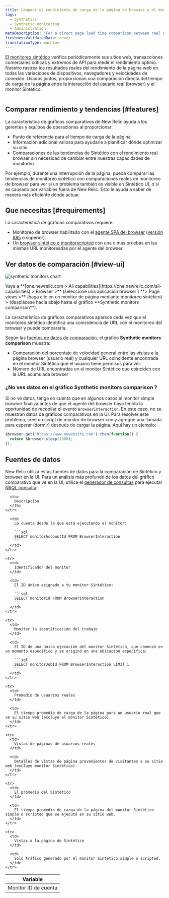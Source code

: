 ```yaml
---
title: Compare el rendimiento de carga de la página en browser y el monitoreo sintético
tags:
  - Synthetics
  - Synthetic monitoring
  - Administration
metaDescription: 'For a direct page load time comparison between real user (browser) interactions and synthetic monitors, use New Relic''s comparative charting feature.'
freshnessValidatedDate: never
translationType: machine
---
```




[El monitoreo sintético](/docs/synthetics/new-relic-synthetics/getting-started/introduction-new-relic-synthetics) verifica periódicamente sus sitios web, transacciones comerciales críticas y extremos de API para medir el rendimiento óptimo. Nuestro [<InlinePopover type="browser"/>](/docs/browser/new-relic-browser/getting-started/introduction-new-relic-browser)rastrea los resultados reales del rendimiento de la página web en todas las variaciones de dispositivos, navegadores y velocidades de conexión. Usados juntos, proporcionan una comparación directa del tiempo de carga de la página entre la interacción del usuario real (browser) y el monitor Sintético.

<img
  title=""
  alt=""
  src={browserSyntheticChart}
/>

## Comparar rendimiento y tendencias [#features]

La característica de gráficos comparativos de New Relic ayuda a los gerentes y equipos de operaciones al proporcionar:

* Punto de referencia para el tiempo de carga de la página
* Información adicional valiosa para ayudarle a planificar dónde optimizar su sitio
* Comparaciones de las tendencias de Sintético con el rendimiento real browser sin necesidad de cambiar entre nuestras capacidades de monitoreo.

Por ejemplo, durante una interrupción de la página, puede comparar las tendencias de monitoreo sintético con comparaciones reales de monitoreo de browser para ver si un problema también es visible en Sintético UI, o si es causado por variables fuera de New Relic. Esto le ayuda a saber de manera más eficiente dónde actuar.

## Que necesitas [#requirements]

La característica de gráficos comparativos requiere:

* Monitoreo de browser habilitado con el [agente SPA del browser](/docs/browser/new-relic-browser/getting-started/compatibility-requirements-browser-monitoring#spa) ([versión 885](/docs/release-notes/new-relic-browser-release-notes/browser-agent-release-notes) o superior).
* Un [browser sintético o monitorscripted](/docs/synthetics/new-relic-synthetics/using-monitors/add-edit-monitors) con una o más pruebas en las mismas URL monitoreadas por el agente del browser.

## Ver datos de comparación [#view-ui]

<img
  title="synthetic monitors chart"
  alt="synthetic monitors chart"
  src={browserSyntheticMonitorsComparisonChart}
/>

<figcaption>
  Vaya a <DoNotTranslate>**[one.newrelic.com > All capabilities](https://one.newrelic.com/all-capabilities) > Browser >**</DoNotTranslate> (seleccione una aplicación browser ) <DoNotTranslate>**> Page views >**</DoNotTranslate> (haga clic en un monitor de página mediante monitoreo sintético) > (desplácese hacia abajo hasta el gráfico <DoNotTranslate>**Synthetic monitors comparison**</DoNotTranslate>).
</figcaption>

La característica de gráficos comparativos aparece cada vez que el monitoreo sintético identifica una coincidencia de URL con el monitoreo del browser y puede compararla.

Según las [fuentes de datos de comparación](#data-sources), el gráfico <DoNotTranslate>**Synthetic monitors comparison**</DoNotTranslate> muestra:

* Comparación del porcentaje de velocidad general entre las visitas a la página browser (usuario real) y cualquier URL coincidente encontrada en el monitor Sintético que el usuario tiene permisos para ver.
* Número de URL encontradas en el monitor Sintético que coinciden con la URL acumulada browser

### ¿No ves datos en el gráfico <DoNotTranslate>**Synthetic monitors comparison**</DoNotTranslate> ?

Si no ve datos, tenga en cuenta que en algunos casos el monitor simple browser finaliza antes de que el agente del browser haya tenido la oportunidad de recopilar el evento `BrowserInteraction`. En este caso, no se muestran datos de gráficos comparativos en la UI. Para resolver este problema, cree un script de monitor de browser con y agregue una llamada para esperar (dormir) después de cargar la página. Aquí hay un ejemplo:

```js
$browser.get('https://www.mywebsite.com').then(function() {
  return $browser.sleep(1000);
});
```

## Fuentes de datos

New Relic utiliza estas fuentes de datos para la comparación de Sintético y browser en la UI. Para un análisis más profundo de los datos del gráfico comparativo que ve en la UI, utilice el [generador de consultas](/docs/query-your-data/explore-query-data/query-builder/use-advanced-nrql-mode-specify-data) para ejecutar [NRQL consulta](/docs/insights/nrql-new-relic-query-language/using-nrql/introduction-nrql).

<table>
  <thead>
    <tr>
      <th style={{ width: "200px" }}>
        Variable
      </th>

      <th>
        Descripción
      </th>
    </tr>
  </thead>

  <tbody>
    <tr>
      <td>
        Monitor ID de cuenta
      </td>

      <td>
        La cuenta desde la que está ejecutando el monitor:

        ```sql
        SELECT monitorAccountId FROM BrowserInteraction
        ```
      </td>
    </tr>

    <tr>
      <td>
        Identificador del monitor
      </td>

      <td>
        El ID único asignado a tu monitor Sintético:

        ```sql
        SELECT monitorId FROM BrowserInteraction
        ```
      </td>
    </tr>

    <tr>
      <td>
        Monitor la identificación del trabajo
      </td>

      <td>
        El ID de una única ejecución del monitor Sintético, que comenzó en un momento específico y se originó en una ubicación específica:

        ```sql
        SELECT monitorJobId FROM BrowserInteraction LIMIT 1
        ```
      </td>
    </tr>

    <tr>
      <td>
        Promedio de usuarios reales
      </td>

      <td>
        El tiempo promedio de carga de la página para un usuario real que ve su sitio web (excluye el monitor Sintético).
      </td>
    </tr>

    <tr>
      <td>
        Vistas de páginas de usuarios reales
      </td>

      <td>
        Detalles de vistas de página provenientes de visitantes a su sitio web (excluye monitor Sintético).
      </td>
    </tr>

    <tr>
      <td>
        El promedio del Sintético
      </td>

      <td>
        El tiempo promedio de carga de la página del monitor Sintético simple o scripted que se ejecutó en su sitio web.
      </td>
    </tr>

    <tr>
      <td>
        Vistas a la página de Sintético
      </td>

      <td>
        Sólo tráfico generado por el monitor Sintético simple o scripted.
      </td>
    </tr>
  </tbody>
</table>